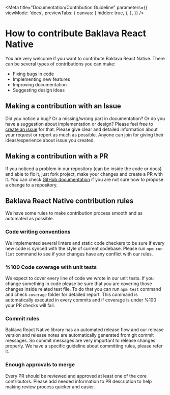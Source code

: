 
<Meta
  title="Documentation/Contribution Guideline"
  parameters={{
    viewMode: 'docs',
    previewTabs: {
      canvas: {
        hidden: true,
      },
    },
  }}
/>


# How to contribute Baklava React Native

You are very welcome if you want to contribute Baklava React Native. There can be several types of contributions you can make:

* Fixing bugs in code
* Implementing new features
* Improving documentation
* Suggesting design ideas

## Making a contribution with an Issue

Did you notice a bug? Or a missing/wrong part in documentation? Or do you have a suggestion about implementation or design? Please feel free to [create an issue](https://github.com/Trendyol/baklava-react-native/issues/new) for that. Please give clear and detailed information about your request or report as much as possible. Anyone can join for giving their ideas/experience about issue you created.

## Making a contribution with a PR

If you noticed a problem in our repository (can be inside the code or docs) and able to fix it, just fork project, make your changes and create a PR with it. You can check [GitHub documentation](https://docs.github.com/en/pull-requests/collaborating-with-pull-requests/proposing-changes-to-your-work-with-pull-requests/about-branches) if you are not sure how to propose a change to a repository.

## Baklava React Native contribution rules

We have some rules to make contribution process smooth and as automated as possible.

### Code writing conventions

We implemented several linters and static code checkers to be sure if every new code is synced with the style of current codebase. Please run `npm run lint` command to see if your changes have any conflict with our rules.

### %100 Code coverage with unit tests

We expect to cover every line of code we wrote in our unit tests. If you change something in code please be sure that you are covering those changes inside related test file. To do that you can run `npm test` command and check `coverage` folder for detailed report. This command is automatically executed in every commits and if coverage is under %100 your PR checks will fail.

### Commit rules

Baklava React Native library has an automated release flow and our release version and release notes are automatically generated from git commit messages. So commit messages are very important to release changes properly. We have a specific guideline about committing rules, please refer it.

### Enough approvals to merge

Every PR should be reviewed and approved at least one of the core contributors. Please add needed information to PR description to help making review process quicker and easier.

